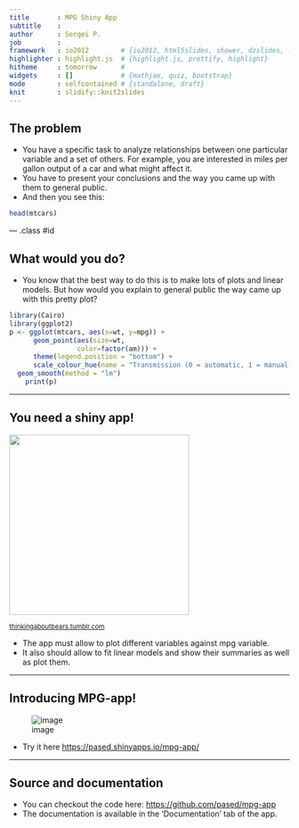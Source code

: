 ```yaml
---
title       : MPG Shiny App
subtitle    : 
author      : Sergei P.
job         : 
framework   : io2012        # {io2012, html5slides, shower, dzslides, ...}
highlighter : highlight.js  # {highlight.js, prettify, highlight}
hitheme     : tomorrow      # 
widgets     : []            # {mathjax, quiz, bootstrap}
mode        : selfcontained # {standalone, draft}
knit        : slidify::knit2slides
---
```


## The problem

- You have a specific task to analyze relationships between one particular variable and a set of others. For example, you are interested in miles per gallon output of a car and what might affect it. 
- You have to present your conclusions and the way you came up with them to general public.
- And then you see this:

```r
head(mtcars)
```


--- .class #id 

## What would you do?

- You know that the best way to do this is to make lots of plots and linear models. But how would you explain to general public the way came up with this pretty plot?

```r
library(Cairo)
library(ggplot2)
p <- ggplot(mtcars, aes(x=wt, y=mpg)) + 
      geom_point(aes(size=wt,
                 color=factor(am))) +
      theme(legend.position = "bottom") +
      scale_colour_hue(name = "Transmission (0 = automatic, 1 = manual)") + scale_size(name = "Weight (lb/1000)") +
  geom_smooth(method = "lm")
    print(p)
```

---

## You need a shiny app!
<img class=center src="http://40.media.tumblr.com/c0a592a6e36347554351404e50de519e/tumblr_no8mxbNVz61shtwfqo1_1280.jpg" height=323 />
<p class=left><small><a href="http://thinkingaboutbears.tumblr.com/image/118777229359">thinkingaboutbears.tumblr.com</a></small></p>

- The app must allow to plot different variables against mpg variable.
- It also should allow to fit linear models and show their summaries as well as plot them.

---

## Introducing MPG-app!

![image](pics/scr-1.png)

- Try it here [https://pased.shinyapps.io/mpg-app/](https://pased.shinyapps.io/mpg-app/)

---

## Source and documentation

- You can checkout the code here: [https://github.com/pased/mpg-app](https://github.com/pased/mpg-app)
- The documentation is available in the 'Documentation' tab of the app.
